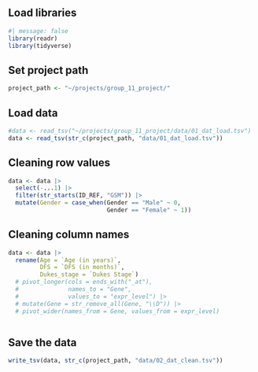 ## Load libraries

```r
#| message: false 
library(readr) 
library(tidyverse)
```

## Set project path

```r
project_path <- "~/projects/group_11_project/"
```

## Load data

```r
#data <- read_tsv("~/projects/group_11_project/data/01_dat_load.tsv")
data <- read_tsv(str_c(project_path, "data/01_dat_load.tsv"))
```

## Cleaning row values

```r
data <- data |> 
  select(-...1) |> 
  filter(str_starts(ID_REF, "GSM")) |> 
  mutate(Gender = case_when(Gender == "Male" ~ 0,
                            Gender == "Female" ~ 1))
```

## Cleaning column names

```r
data <- data |> 
  rename(Age = `Age (in years)`,
         DFS = `DFS (in months)`,
         Dukes_stage = `Dukes Stage`)
  # pivot_longer(cols = ends_with("_at"),
  #              names_to = "Gene", 
  #              values_to = "expr_level") |> 
  # mutate(Gene = str_remove_all(Gene, "\\D")) |> 
  # pivot_wider(names_from = Gene, values_from = expr_level)



```

## Save the data

```r
write_tsv(data, str_c(project_path, "data/02_dat_clean.tsv"))
```
